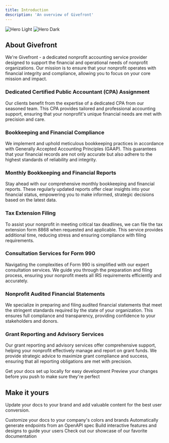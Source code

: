 ```yaml
---
title: Introduction
description: 'An overview of Givefront'
---
```


<img
  className="block dark:hidden"
  src="/images/hero-light.svg"
  alt="Hero Light"
/>
<img
  className="hidden dark:block"
  src="/images/hero-dark.svg"
  alt="Hero Dark"
/>

## About Givefront

We're Givefront - a dedicated nonprofit accounting service provider designed to support the financial and operational needs of nonprofit organizations. Our mission is to ensure that your nonprofit operates with financial integrity and compliance, allowing you to focus on your core mission and impact.

### Dedicated Certified Public Accountant (CPA) Assignment
Our clients benefit from the expertise of a dedicated CPA from our seasoned team. This CPA provides tailored and professional accounting support, ensuring that your nonprofit's unique financial needs are met with precision and care.

### Bookkeeping and Financial Compliance
We implement and uphold meticulous bookkeeping practices in accordance with Generally Accepted Accounting Principles (GAAP). This guarantees that your financial records are not only accurate but also adhere to the highest standards of reliability and integrity.

### Monthly Bookkeeping and Financial Reports
Stay ahead with our comprehensive monthly bookkeeping and financial reports. These regularly updated reports offer clear insights into your financial status, empowering you to make informed, strategic decisions based on the latest data.

### Tax Extension Filing
To assist your nonprofit in meeting critical tax deadlines, we can file the tax extension form 8868 when requested and applicable. This service provides additional time, reducing stress and ensuring compliance with filing requirements.

### Consultation Services for Form 990
Navigating the complexities of Form 990 is simplified with our expert consultation services. We guide you through the preparation and filing process, ensuring your nonprofit meets all IRS requirements efficiently and accurately.

### Nonprofit Audited Financial Statements
We specialize in preparing and filing audited financial statements that meet the stringent standards required by the state of your organization. This ensures full compliance and transparency, providing confidence to your stakeholders and donors.

### Grant Reporting and Advisory Services
Our grant reporting and advisory services offer comprehensive support, helping your nonprofit effectively manage and report on grant funds. We provide strategic advice to maximize grant compliance and success, ensuring that all reporting obligations are met with precision.

<CardGroup cols={2}>
  <Card
    title="Edit Your Docs"
    icon="pen-to-square"
    href="https://mintlify.com/docs/quickstart"
  >
    Get your docs set up locally for easy development
  </Card>
  <Card
    title="Preview Changes"
    icon="image"
    href="https://mintlify.com/docs/development"
  >
    Preview your changes before you push to make sure they're perfect
  </Card>
</CardGroup>

## Make it yours

Update your docs to your brand and add valuable content for the best user conversion.

<CardGroup cols={2}>
  <Card
    title="Customize Style"
    icon="palette"
    href="https://mintlify.com/docs/settings/global"
  >
    Customize your docs to your company's colors and brands
  </Card>
  <Card
    title="Reference APIs"
    icon="code"
    href="https://mintlify.com/docs/api-playground/openapi"
  >
    Automatically generate endpoints from an OpenAPI spec
  </Card>
  <Card
    title="Add Components"
    icon="screwdriver-wrench"
    href="https://mintlify.com/docs/components/accordion"
  >
    Build interactive features and designs to guide your users
  </Card>
  <Card
    title="Get Inspiration"
    icon="stars"
    href="https://mintlify.com/customers"
  >
    Check out our showcase of our favorite documentation
  </Card>
</CardGroup>
